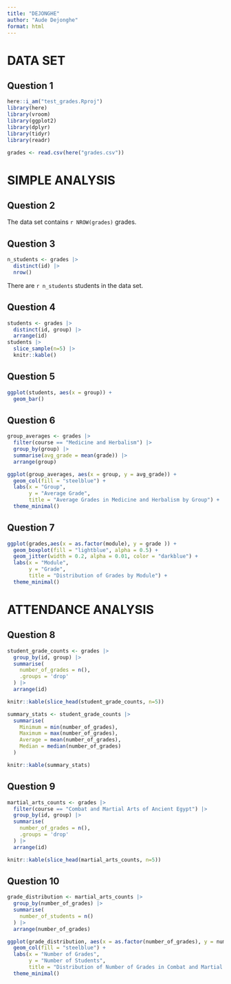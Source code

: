 ```yaml
---
title: "DEJONGHE"
author: "Aude Dejonghe"
format: html
---
```


# DATA SET
## Question 1
```r
here::i_am("test_grades.Rproj")
library(here)
library(vroom)
library(ggplot2)
library(dplyr)
library(tidyr)
library(readr)

grades <- read.csv(here("grades.csv"))
```
# SIMPLE ANALYSIS
## Question 2

The data set contains `r NROW(grades)` grades.


## Question 3

```r
n_students <- grades |>
  distinct(id) |>
  nrow()
```

There are `r n_students` students in the data set.


## Question 4

```r
students <- grades |>
  distinct(id, group) |>
  arrange(id)
students |>
  slice_sample(n=5) |>
  knitr::kable()
```

## Question 5

```r
ggplot(students, aes(x = group)) +
  geom_bar()
```


## Question 6

```r
group_averages <- grades |>
  filter(course == "Medicine and Herbalism") |>
  group_by(group) |>
  summarise(avg_grade = mean(grade)) |>
  arrange(group)
```

```r
ggplot(group_averages, aes(x = group, y = avg_grade)) +
  geom_col(fill = "steelblue") +
  labs(x = "Group", 
       y = "Average Grade",
       title = "Average Grades in Medicine and Herbalism by Group") +
  theme_minimal()
```

## Question 7

```r
ggplot(grades,aes(x = as.factor(module), y = grade )) +
  geom_boxplot(fill = "lightblue", alpha = 0.5) +
  geom_jitter(width = 0.2, alpha = 0.01, color = "darkblue") +
  labs(x = "Module",
       y = "Grade",
       title = "Distribution of Grades by Module") +
  theme_minimal()
```

# ATTENDANCE ANALYSIS
## Question 8

```r
student_grade_counts <- grades |>
  group_by(id, group) |>
  summarise(
    number_of_grades = n(),
    .groups = 'drop'
  ) |>
  arrange(id)

knitr::kable(slice_head(student_grade_counts, n=5))
```
```r
summary_stats <- student_grade_counts |>
  summarise(
    Minimum = min(number_of_grades),
    Maximum = max(number_of_grades),
    Average = mean(number_of_grades),
    Median = median(number_of_grades)
  )

knitr::kable(summary_stats)
```

## Question 9

```r
martial_arts_counts <- grades |>
  filter(course == "Combat and Martial Arts of Ancient Egypt") |>
  group_by(id, group) |>
  summarise(
    number_of_grades = n(),
    .groups = 'drop'
  ) |>
  arrange(id)

knitr::kable(slice_head(martial_arts_counts, n=5))
```

## Question 10

```r
grade_distribution <- martial_arts_counts |>
  group_by(number_of_grades) |>
  summarise(
    number_of_students = n()
  ) |>
  arrange(number_of_grades)

ggplot(grade_distribution, aes(x = as.factor(number_of_grades), y = number_of_students)) +
  geom_col(fill = "steelblue") +
  labs(x = "Number of Grades",
       y = "Number of Students",
       title = "Distribution of Number of Grades in Combat and Martial Arts") +
  theme_minimal()
```





